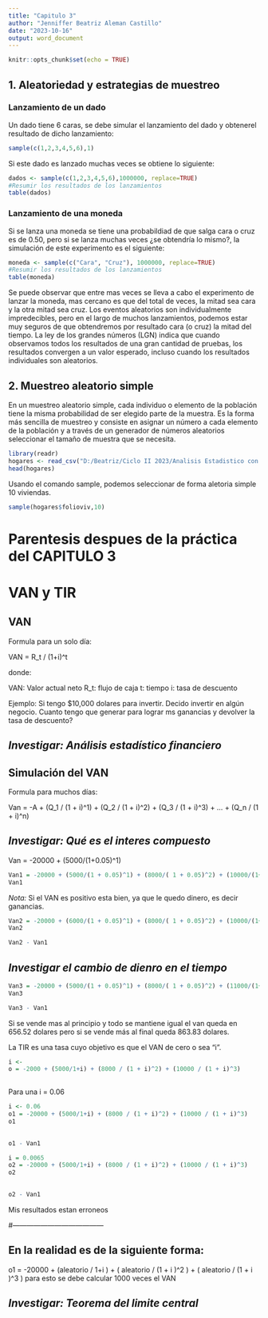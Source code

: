 ---
title: "Capitulo 3"
author: "Jenniffer Beatriz Aleman Castillo"
date: "2023-10-16"
output: word_document
---

```{r setup, include=FALSE}
knitr::opts_chunk$set(echo = TRUE)
```

## 1. Aleatoriedad y estrategias de muestreo 

### Lanzamiento de un dado

Un dado tiene 6 caras, se debe simular el lanzamiento del dado y obtenerel resultado de dicho lanzamiento:

```{r}
sample(c(1,2,3,4,5,6),1) 
```


Si este dado es lanzado muchas veces se obtiene lo siguiente:

```{r}
dados <- sample(c(1,2,3,4,5,6),1000000, replace=TRUE) 
#Resumir los resultados de los lanzamientos
table(dados) 
```


### Lanzamiento de una moneda

Si se lanza una moneda se tiene una probabildiad de que salga cara o cruz es de 0.50, pero si se lanza muchas veces ¿se obtendría lo mismo?, la simulación de este experimento es el siguiente:

```{r}
moneda <- sample(c("Cara", "Cruz"), 1000000, replace=TRUE)
#Resumir los resultados de los lanzamientos
table(moneda) 
```

Se puede observar que entre mas veces se lleva a cabo el experimento de lanzar la moneda, mas cercano es que del total de veces, la mitad sea cara y la otra mitad sea cruz. Los eventos aleatorios son individualmente impredecibles, pero en el largo de muchos lanzamientos, podemos estar muy seguros de que obtendremos por resultado cara (o cruz) la mitad del tiempo. La ley de los grandes números (LGN) indica que cuando observamos todos los resultados de una gran cantidad de pruebas, los resultados convergen a un valor esperado, incluso cuando los resultados individuales son aleatorios. 

## 2. Muestreo aleatorio simple  

En un muestreo aleatorio simple, cada individuo o elemento de la población tiene la misma probabilidad de ser elegido parte de la muestra. Es la forma más sencilla de muestreo y consiste en asignar un número a cada elemento de la población y a través de un generador de números aleatorios seleccionar el tamaño de muestra que se necesita. 

```{r}
library(readr)
hogares <- read_csv("D:/Beatriz/Ciclo II 2023/Analisis Estadistico con el Paquete R/Practica Capitulo 3/hogares_enigh.csv")
head(hogares)
```

Usando el comando sample, podemos seleccionar de forma aletoria simple 10 viviendas.

```{r}
sample(hogares$folioviv,10) 
```





# Parentesis despues de la práctica del CAPITULO 3

# VAN y TIR


## VAN

Formula para un solo día:

VAN = R_t / (1+i)^t

donde:

VAN: Valor actual neto
R_t: flujo de caja
t: tiempo
i: tasa de descuento

Ejemplo:
Si tengo $10,000 dolares para invertir. Decido invertir en algún negocio. Cuanto tengo que generar para lograr ms ganancias y devolver la tasa de descuento?




## *Investigar: Análisis estadístico financiero *

## Simulación del VAN

Formula para muchos días:

Van = -A + (Q_1 / (1 + i)^1) + (Q_2 / (1 + i)^2) + (Q_3 / (1 + i)^3) + ... + (Q_n / (1 + i)^n)

## *Investigar: Qué es el interes compuesto*

Van = -20000 + (5000/(1+0.05)^1) 

```{r}
Van1 = -20000 + (5000/(1 + 0.05)^1) + (8000/( 1 + 0.05)^2) + (10000/(1+0.05)^3)
Van1
```

*Nota:* Si el VAN es positivo esta bien, ya que le quedo dinero, es decir ganancias.

```{r}
Van2 = -20000 + (6000/(1 + 0.05)^1) + (8000/( 1 + 0.05)^2) + (10000/(1+0.05)^3)
Van2
```


```{r}
Van2 - Van1
```


## *Investigar el cambio de dienro en el tiempo*

```{r}
Van3 = -20000 + (5000/(1 + 0.05)^1) + (8000/( 1 + 0.05)^2) + (11000/(1+0.05)^3)
Van3
```


```{r}
Van3 - Van1
```


Si se vende mas al principio y todo se mantiene igual el van queda en 656.52 dolares pero si se vende más al final queda 863.83 dolares.

La TIR es una tasa cuyo objetivo es que el VAN de cero o sea "i".

```{r}
i <- 
o = -2000 + (5000/1+i) + (8000 / (1 + i)^2) + (10000 / (1 + i)^3)
  
```

Para una i = 0.06


```{r}
i <- 0.06
o1 = -20000 + (5000/1+i) + (8000 / (1 + i)^2) + (10000 / (1 + i)^3)
o1
  
```


```{r}
o1 - Van1
```

```{r}
i = 0.0065
o2 = -20000 + (5000/1+i) + (8000 / (1 + i)^2) + (10000 / (1 + i)^3)
o2
  
```

```{r}
o2 - Van1
```

Mis resultados estan erroneos


#---------------------------------------

## En la realidad es de la siguiente forma:


o1 = -20000 + (aleatorio / 1+i ) + ( aleatorio / (1 + i )^2 ) + ( aleatorio / (1 + i )^3 )
 para esto se debe calcular 1000 veces el VAN
 
## *Investigar: Teorema del limite central*





















